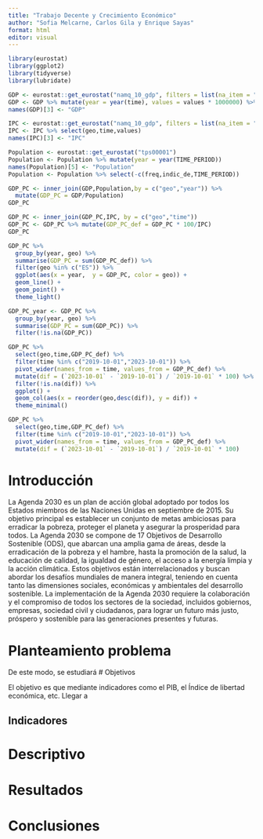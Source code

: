```yaml
---
title: "Trabajo Decente y Crecimiento Económico"
author: "Sofia Melcarne, Carlos Gila y Enrique Sayas"
format: html
editor: visual
---
```


```r
library(eurostat)
library(ggplot2)
library(tidyverse)
library(lubridate)
```

```r
GDP <- eurostat::get_eurostat("namq_10_gdp", filters = list(na_item = "B1GQ", s_adj = "SCA", unit = "CP_MEUR"))
GDP <- GDP %>% mutate(year = year(time), values = values * 1000000) %>% select(geo,time,values,year)
names(GDP)[3] <- "GDP"
```
```r
IPC <- eurostat::get_eurostat("namq_10_gdp", filters = list(na_item = "B1GQ", s_adj = "SCA", unit = "PD05_EUR"))
IPC <- IPC %>% select(geo,time,values)
names(IPC)[3] <- "IPC"
```

```r
Population <- eurostat::get_eurostat("tps00001")
Population <- Population %>% mutate(year = year(TIME_PERIOD))
names(Population)[5] <- "Population"
Population <- Population %>% select(-c(freq,indic_de,TIME_PERIOD))
```

```r
GDP_PC <- inner_join(GDP,Population,by = c("geo","year")) %>% 
  mutate(GDP_PC = GDP/Population)
GDP_PC
```
```r
GDP_PC <- inner_join(GDP_PC,IPC, by = c("geo","time"))
GDP_PC <- GDP_PC %>% mutate(GDP_PC_def = GDP_PC * 100/IPC)
GDP_PC
```


```r
GDP_PC %>%
  group_by(year, geo) %>% 
  summarise(GDP_PC = sum(GDP_PC_def)) %>%
  filter(geo %in% c("ES")) %>% 
  ggplot(aes(x = year,  y = GDP_PC, color = geo)) +
  geom_line() +
  geom_point() +
  theme_light()
```

```r
GDP_PC_year <- GDP_PC %>%
  group_by(year, geo) %>% 
  summarise(GDP_PC = sum(GDP_PC)) %>% 
  filter(!is.na(GDP_PC))
```

```r
GDP_PC %>%
  select(geo,time,GDP_PC_def) %>%
  filter(time %in% c("2019-10-01","2023-10-01")) %>%
  pivot_wider(names_from = time, values_from = GDP_PC_def) %>% 
  mutate(dif = (`2023-10-01` - `2019-10-01`) / `2019-10-01` * 100) %>%
  filter(!is.na(dif)) %>%
  ggplot() +
  geom_col(aes(x = reorder(geo,desc(dif)), y = dif)) +
  theme_minimal()
```

```r
GDP_PC %>%
  select(geo,time,GDP_PC_def) %>%
  filter(time %in% c("2019-10-01","2023-10-01")) %>%
  pivot_wider(names_from = time, values_from = GDP_PC_def) %>% 
  mutate(dif = (`2023-10-01` - `2019-10-01`) / `2019-10-01` * 100)
```

# Introducción

La Agenda 2030 es un plan de acción global adoptado por todos los Estados miembros de las Naciones Unidas en septiembre de 2015. Su objetivo principal es establecer un conjunto de metas ambiciosas para erradicar la pobreza, proteger el planeta y asegurar la prosperidad para todos. La Agenda 2030 se compone de 17 Objetivos de Desarrollo Sostenible (ODS), que abarcan una amplia gama de áreas, desde la erradicación de la pobreza y el hambre, hasta la promoción de la salud, la educación de calidad, la igualdad de género, el acceso a la energía limpia y la acción climática. Estos objetivos están interrelacionados y buscan abordar los desafíos mundiales de manera integral, teniendo en cuenta tanto las dimensiones sociales, económicas y ambientales del desarrollo sostenible. La implementación de la Agenda 2030 requiere la colaboración y el compromiso de todos los sectores de la sociedad, incluidos gobiernos, empresas, sociedad civil y ciudadanos, para lograr un futuro más justo, próspero y sostenible para las generaciones presentes y futuras.

# Planteamiento problema

De este modo, se estudiará 
# Objetivos

El objetivo es que mediante indicadores como el PIB, el Índice de libertad económica, etc. Llegar a 

## Indicadores

# Descriptivo

# Resultados

# Conclusiones